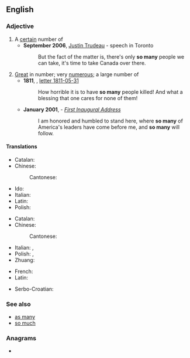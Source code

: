 ==English==

===Adjective===
{{en-adj|-}}

# A [[certain]] number of
#* '''September 2006''', [[w:Justin Trudeau|Justin Trudeau]] - speech in Toronto
#*: But the fact of the matter is, there's only '''so many''' people we can take, it's time to take Canada over there.
# [[great|Great]] in number; very [[numerous]]; a large number of
#* '''1811''', {{w|Jane Austen}}, [[q:Jane Austen#Letters|letter 1811-05-31]]
#*: How horrible it is to have '''so many''' people killed! And what a blessing that one cares for none of them!
#* '''January 2001''', {{w|George W. Bush}} - ''[[s:George W. Bush's First Inaugural Address|First Inaugural Address]]''
#*: I am honored and humbled to stand here, where '''so many''' of America's leaders have come before me, and '''so many''' will follow.

====Translations====
{{trans-top|a certain number}}
* Catalan: {{t+|ca|tant}}
* Chinese:
*: Cantonese: {{t|yue|咁多|tr=gam3 do1|sc=Hani}}
{{trans-mid}}
* Ido: {{t+|io|tanta}}
* Italian: {{t+|it|tot|m}}
* Latin: {{t|la|tot}}
* Polish: {{t+|pl|tyle}}
{{trans-bottom}}

{{trans-top|very numerous}}
* Catalan: {{t+|ca|tants}}
* Chinese:
*: Cantonese: {{t|yue|咁多|tr=gam3 do1|sc=Hani}}
{{trans-mid}}
* Italian: {{t+|it|tot}}, {{t|it|così tanti}}
* Polish: {{t+|pl|aż}}, {{t+|pl|tyle}}
* Zhuang: {{t|za|geijlai}}
{{trans-bottom}}

{{checktrans-top}}
* French: {{t+check|fr|tant}}
* Latin: {{t-check|la|tot}}
{{trans-mid}}
* Serbo-Croatian: {{t+check|sh|toliko}}
{{trans-bottom}}

===See also===
* [[as many]]
* [[so much]]

===Anagrams===
* {{anagrams|en|a=amnosy|Mayons|Mayson}}